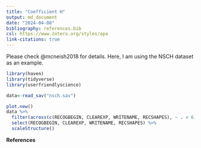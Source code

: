 ```yaml
---
title: "Coefficient H"
output: md_document
date: "2024-04-08"
bibliography: references.bib
csl: https://www.zotero.org/styles/apa
link-citations: true
---
```


Please check @mcneish2018 for details. Here, I am using the NSCH dataset as an example.

```r
library(haven)
library(tidyverse)
library(userfriendlyscience)
```

```r
data<-read_sav("nsch.sav")
```

```r
plot.new()
data %>% 
  filter(across(c(RECOGBEGIN, CLEAREXP, WRITENAME, RECSHAPES), ~ . < 6)) %>% 
  select(RECOGBEGIN, CLEAREXP, WRITENAME, RECSHAPES) %>% 
  scaleStructure()
```

**References**
